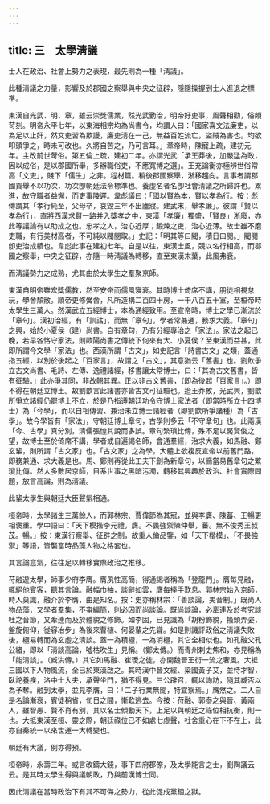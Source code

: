 ```yaml
---
---
---
```

title: 三　太學淸議
---




士人在政治、社會上勢力之表現，最先則為一種「淸議」。

此種淸議之力量，影響及於郡國之察舉與中央之征辟，隱隱操握到士人進退之標準。

東漢自光武、明、章，雖云崇獎儒業，然光武勤治，明帝好吏事，風聲相勸，俗頗苛刻。明帝永平七年，以東海相宗均為尚書令，均謂人曰：「國家喜文法廉吏，以為足以止奸，然文吏習為欺謾，廉吏淸在一己，無益百姓流亡，盜賊為害也。均欲叩頭爭之，時未可改也。久將自苦之，乃可言耳。」章帝時，陳寵上疏，建初元年。主改前世苛俗。第五倫上疏，建初二年。亦謂光武「承王莽後，加嚴猛為政，因以成俗，是以郡國所舉，多辦職俗吏，不應寬博之選」。王充論衡亦極辨世俗常高「文吏」，賤下「儒生」之非。程材篇。稍後郡國察舉，淅移趨向。言事者謂郡國貢舉不以功次，功次卽朝廷法令標準也。養虛名者名卽社會淸議之所歸許也。累進，故守職者益懈，而吏事陵遲。韋彪議曰：「國以賢為本，賢以孝為行。按：彪傳謂其「孝行純至，父母卒，哀毀三年不出廬寢。建武末，舉孝廉」。彼謂「賢以孝為行」，直將西漢求賢一路并入獎孝之中，東漢「孝廉」獨盛，「賢良」浙廢，亦此等議論有以助成之也。忠孝之人，治心近厚；鍛煉之吏，治心近薄。故士雖不磨吏職，有行美材高者，不可純以閥閱取。」史記：「明其等曰閥，積日曰閱。」閥閱卽吏治成績也。韋彪此事在建初七年。自是以往，東漢士風，競以名行相高，而郡國之察舉，中央之征辟，亦隨一時淸議為轉移，直至東漢末葉，此風弗衰。

而淸議勢力之成熟，尤其由於太學生之羣聚京師。

東漢自明帝雖宏獎儒教，然至安帝而儒風寖衰。其時博士倚席不講，朋徒相視怠玩，學舍頹敝。順帝更修黌舍，凡所造構二百四十房，一千八百五十室，至桓帝時太學生三萬人。然漢武立五經博士，本為通經致用。至宣帝時，博士之學已漸流於「章句」。漢初治經，有「訓詁」，而無「章句」，學者常兼通，務求大義。「章句」之興，始於小夏侯（建）尚書。自有章句，乃有分經專治之「家法」。家法之起已晚，若早各恪守家法，則歐陽尚書之傳統下何來有大、小夏侯？至東漢而益甚，此即所謂今文學「家法」也。西漢所謂「古文」，如史記言「詩書古文」之類，蓋通指五經，以別於後起之「百家言」，故謂之「古文」，其意猶云「舊書」也。劉飲爭立古文尚書、毛詩、左傳、逸禮諸經，移書讓太常博士，曰：「其為古文舊書，皆有征驗。」此亦爭其同，非故翹其異。正以非古文舊書，（即為後起「百家言」。）即不得在朝廷立博土。故劉歆言此諸書亦皆古文可征驗也。迨王莽敗，光武興，劉歆所爭立諸經仍罷博士不立，於是乃指遵朝廷功令守博士家法者（即當時所立十四博士）為「今學」，而以自相傳習、兼治未立博士諸經者（即劉歆所爭諸種）為「古學」。故今學皆有「家法」，守朝廷博士章句，古學則多云「不守章句」也。此兩漢「今、古學」真分別，淸儒張惶其說而多誤。章句繁瑣比傳，殊不足以饜賢俊之望，故博士至於倚席不講，學者或自遍謁名師，會通羣經，治求大義，如馬融、鄭玄輩，則所謂「古文家」也。「古文家」之為學，大體上欲複反宣帝以前舊門路，即務兼通、求大義是也。馬、鄭則再從此工夫下創為新章句，以簡當易舊章句之繁瑣比傳。然大多數居京師，目系世事之黑暗污濁，轉移其興趣於政治、社會實際問題，放言高論，則為淸議。

此輩太學生與朝廷大臣聲氣相通。

桓帝時，太學諸生三萬餘人，而郭林宗、賈偉節為其冠，並與李膺、陳蕃、王暢更相褒重。學中語曰：「天下模揩李元禮，膺。不畏強禦陳仲舉，蕃。無不俊秀王叔茂。暢。」按：東漢行察舉、征辟之制，故重人倫品鑒，如「天下楷模」、「不畏強禦」等語，皆襲當時品藻人物之格套也。

其言論意氣，往往足以轉移實際政治之推移。

苻融遊太學，師事少府李膺。膺夙性高簡，得通謁者稱為「登龍門」。膺每見融，輒絕他賓客，聽其言論。融幅巾袖，談辭如雲，膺每捧手歎息。郭林宗始入京師，時人莫識，融介於李膺，由是知名。按：史亦稱林宗：「善談論，美音制。」既尚人物品藻，又學者羣集，不亊編簡，則必因而尚談論。既尚談論，必牽連及於考究談吐之音節，又牽連而及於體貌之修飾。如李固，已見識為「胡粉飾貌，搔頭弄姿，盤旋俯仰，從容冶步」為後來曹植、何晏輩之先聳。如是則譏評政俗之淸議失敗後，極易轉而為玄虛之淸談。蓋一為積極，一為消極，其它全相似也。如孔融父孔公緒，即以「淸談高論，噓枯吹生」見稱。（鄭太傳。）而青州剌史焦和，亦見稱為「能淸談」。（臧洪傳。）其它如馬融、崔璦之徒，亦開魏晉王衍一流之奢風。大抵三國以下人物風流，全已於東漢啟之。其時漢中晉文經、梁國黃子艾，並恃才智，臥詑養疾，洛中士大夫，承聲坐門，猶不得見。三公辟召，輒以詢訪，隨其臧否以為予奪。融到太學，並見李膺，曰：「二子行業無聞，特宜察焉。」膺然之。二人自是名論漸衰，賓徒稍省，旬日之間，慚歎逃去。今按：苻融、郭泰之與晉、黃兩人，雖智愚、賢不肖有別，其以名士傾動天下，上足以與朝廷之祿位相抗衡，則一也。大抵東漢至桓、靈之際，朝廷祿位已不如處七虛聲，社舍重心在下不在上，此亦自秦統一以來世運一大轉變也。

朝廷有大議，例亦得預。

桓帝時，永壽三年。或言改鑄大錢，事下四府郡僚，及太學能言之士，劉陶議云云。是其時太學生得與議朝政，乃與前漢博士同。

因此淸議在當時政治下有其不可侮之勢力，從此促成黨錮之獄。